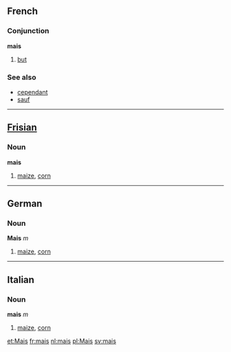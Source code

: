 ==French==
===Conjunction===
'''mais'''

# [[but]]

===See also===
*[[cependant]]
*[[sauf]]

----

==[[Frisian]]==
===Noun===
'''mais'''

# [[maize]], [[corn]]

----

==German==
===Noun===
'''Mais''' ''m''

# [[maize]], [[corn]]

----

==Italian==
===Noun===
'''mais''' ''m''

# [[maize]], [[corn]]

[[et:Mais]]
[[fr:mais]]
[[nl:mais]]
[[pl:Mais]]
[[sv:mais]]